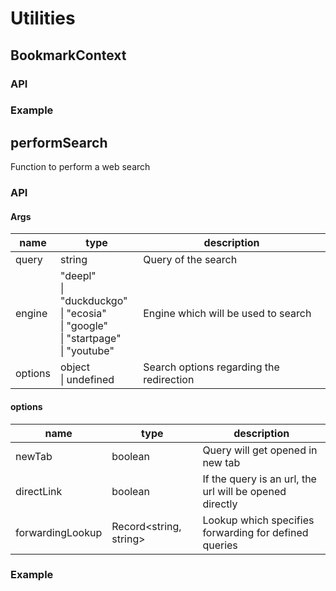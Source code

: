 # Utilities

## BookmarkContext
### API
### Example

## performSearch

Function to perform a web search

### API

#### Args

|name|type|description|
|--- |--- |---        |
|query| string | Query of the search |
|engine| "deepl"<br/>\| "duckduckgo"<br/>\| "ecosia"<br/>\| "google"<br/>\| "startpage"<br/>\| "youtube" | Engine which will be used to search |
|options| object<br/>\| undefined | Search options regarding the redirection |

#### options

|name|type|description|
|--- |--- |---        |
|newTab| boolean | Query will get opened in new tab |
|directLink| boolean | If the query is an url, the url will be opened directly |
|forwardingLookup| Record<string, string> | Lookup which specifies forwarding for defined queries |

### Example
